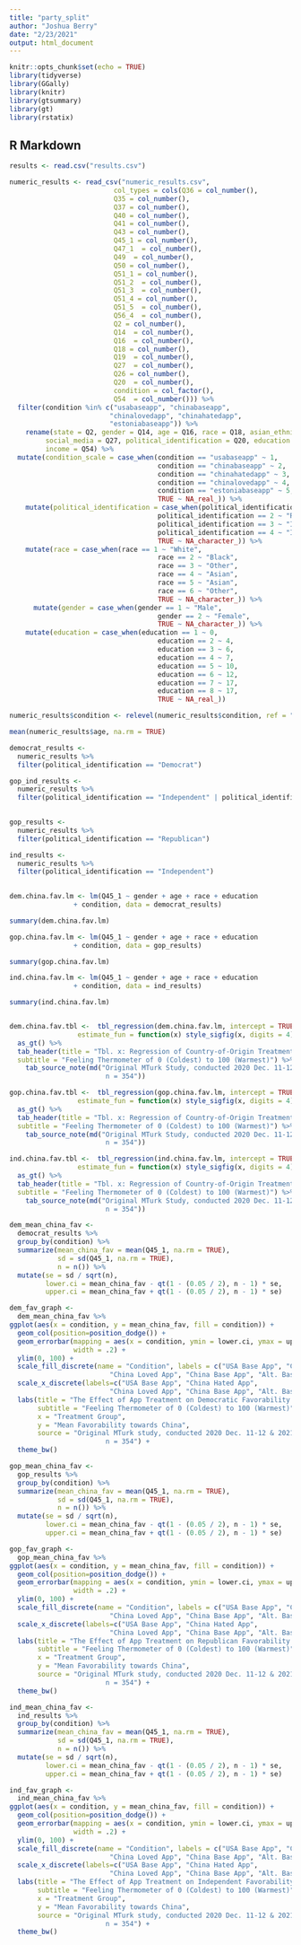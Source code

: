 ```yaml
---
title: "party_split"
author: "Joshua Berry"
date: "2/23/2021"
output: html_document
---
```


```r
knitr::opts_chunk$set(echo = TRUE)
library(tidyverse)
library(GGally)
library(knitr)
library(gtsummary)
library(gt)
library(rstatix)
```

## R Markdown

```r
results <- read.csv("results.csv")

numeric_results <- read_csv("numeric_results.csv",
                          col_types = cols(Q36 = col_number(),
                          Q35 = col_number(),
                          Q37 = col_number(),
                          Q40 = col_number(),
                          Q41 = col_number(),
                          Q43 = col_number(),
                          Q45_1 = col_number(),
                          Q47_1  = col_number(),
                          Q49  = col_number(),
                          Q50 = col_number(),
                          Q51_1 = col_number(),
                          Q51_2  = col_number(),
                          Q51_3  = col_number(),
                          Q51_4 = col_number(),
                          Q51_5  = col_number(),
                          Q56_4  = col_number(),
                          Q2 = col_number(),
                          Q14  = col_number(),
                          Q16  = col_number(),
                          Q18 = col_number(),
                          Q19  = col_number(),
                          Q27  = col_number(),
                          Q26 = col_number(),
                          Q20  = col_number(),
                          condition = col_factor(),
                          Q54  = col_number())) %>%
  filter(condition %in% c("usabaseapp", "chinabaseapp",
                         "chinalovedapp", "chinahatedapp", 
                         "estoniabaseapp")) %>%
    rename(state = Q2, gender = Q14, age = Q16, race = Q18, asian_ethnicity = Q19,
         social_media = Q27, political_identification = Q20, education = Q26,
         income = Q54) %>%
  mutate(condition_scale = case_when(condition == "usabaseapp" ~ 1,
                                     condition == "chinabaseapp" ~ 2,
                                     condition == "chinahatedapp" ~ 3,
                                     condition == "chinalovedapp" ~ 4,
                                     condition == "estoniabaseapp" ~ 5,
                                     TRUE ~ NA_real_)) %>%
    mutate(political_identification = case_when(political_identification == 1 ~ "Democrat",
                                     political_identification == 2 ~ "Republican",
                                     political_identification == 3 ~ "Independent",
                                     political_identification == 4 ~ "Independent",
                                     TRUE ~ NA_character_)) %>%
    mutate(race = case_when(race == 1 ~ "White",
                                     race == 2 ~ "Black",
                                     race == 3 ~ "Other",
                                     race == 4 ~ "Asian",
                                     race == 5 ~ "Asian",
                                     race == 6 ~ "Other",
                                     TRUE ~ NA_character_)) %>%
      mutate(gender = case_when(gender == 1 ~ "Male",
                                     gender == 2 ~ "Female",
                                     TRUE ~ NA_character_)) %>%
    mutate(education = case_when(education == 1 ~ 0,
                                     education == 2 ~ 4,
                                     education == 3 ~ 6,
                                     education == 4 ~ 7,
                                     education == 5 ~ 10,
                                     education == 6 ~ 12,
                                     education == 7 ~ 17,
                                     education == 8 ~ 17,
                                     TRUE ~ NA_real_))

numeric_results$condition <- relevel(numeric_results$condition, ref = "usabaseapp")

mean(numeric_results$age, na.rm = TRUE)

democrat_results <-
  numeric_results %>%
  filter(political_identification == "Democrat")

gop_ind_results <-
  numeric_results %>%
  filter(political_identification == "Independent" | political_identification == "Republican")
         

gop_results <-
  numeric_results %>%
  filter(political_identification == "Republican")

ind_results <-
  numeric_results %>%
  filter(political_identification == "Independent")
  

```


```r
dem.china.fav.lm <- lm(Q45_1 ~ gender + age + race + education 
                + condition, data = democrat_results)

summary(dem.china.fav.lm)

gop.china.fav.lm <- lm(Q45_1 ~ gender + age + race + education 
                + condition, data = gop_results)

summary(gop.china.fav.lm)

ind.china.fav.lm <- lm(Q45_1 ~ gender + age + race + education 
                + condition, data = ind_results)

summary(ind.china.fav.lm)


dem.china.fav.tbl <-  tbl_regression(dem.china.fav.lm, intercept = TRUE,
                 estimate_fun = function(x) style_sigfig(x, digits = 4)) %>%
  as_gt() %>%
  tab_header(title = "Tbl. x: Regression of Country-of-Origin Treatment Group Against Democratic Favorability Towards China", 
  subtitle = "Feeling Thermometer of 0 (Coldest) to 100 (Warmest)") %>%
    tab_source_note(md("Original MTurk Study, conducted 2020 Dec. 11-12 & 2021 Feb. 21,
                        n = 354"))

gop.china.fav.tbl <-  tbl_regression(gop.china.fav.lm, intercept = TRUE,
                 estimate_fun = function(x) style_sigfig(x, digits = 4)) %>%
  as_gt() %>%
  tab_header(title = "Tbl. x: Regression of Country-of-Origin Treatment Group Against Republican Favorability Towards China", 
  subtitle = "Feeling Thermometer of 0 (Coldest) to 100 (Warmest)") %>%
    tab_source_note(md("Original MTurk Study, conducted 2020 Dec. 11-12 & 2021 Feb. 21,
                        n = 354"))

ind.china.fav.tbl <-  tbl_regression(ind.china.fav.lm, intercept = TRUE,
                 estimate_fun = function(x) style_sigfig(x, digits = 4)) %>%
  as_gt() %>%
  tab_header(title = "Tbl. x: Regression of Country-of-Origin Treatment Group Against Independent Favorability Towards China", 
  subtitle = "Feeling Thermometer of 0 (Coldest) to 100 (Warmest)") %>%
    tab_source_note(md("Original MTurk Study, conducted 2020 Dec. 11-12 & 2021 Feb. 21,
                        n = 354"))

```


```r
dem_mean_china_fav <-
  democrat_results %>%
  group_by(condition) %>%
  summarize(mean_china_fav = mean(Q45_1, na.rm = TRUE),
            sd = sd(Q45_1, na.rm = TRUE),
            n = n()) %>%
  mutate(se = sd / sqrt(n),
         lower.ci = mean_china_fav - qt(1 - (0.05 / 2), n - 1) * se,
         upper.ci = mean_china_fav + qt(1 - (0.05 / 2), n - 1) * se)

dem_fav_graph <-
  dem_mean_china_fav %>%
ggplot(aes(x = condition, y = mean_china_fav, fill = condition)) +
  geom_col(position=position_dodge()) +
  geom_errorbar(mapping = aes(x = condition, ymin = lower.ci, ymax = upper.ci),
                width = .2) + 
  ylim(0, 100) +
  scale_fill_discrete(name = "Condition", labels = c("USA Base App", "China Hated App",
                         "China Loved App", "China Base App", "Alt. Base App")) +
  scale_x_discrete(labels=c("USA Base App", "China Hated App",
                         "China Loved App", "China Base App", "Alt. Base App")) +
  labs(title = "The Effect of App Treatment on Democratic Favorability Towards China",
       subtitle = "Feeling Thermometer of 0 (Coldest) to 100 (Warmest)",
       x = "Treatment Group",
       y = "Mean Favorability towards China",
       source = "Original MTurk study, conducted 2020 Dec. 11-12 & 2021 Feb. 21,
                        n = 354") +
  theme_bw()
```


```r
gop_mean_china_fav <-
  gop_results %>%
  group_by(condition) %>%
  summarize(mean_china_fav = mean(Q45_1, na.rm = TRUE),
            sd = sd(Q45_1, na.rm = TRUE),
            n = n()) %>%
  mutate(se = sd / sqrt(n),
         lower.ci = mean_china_fav - qt(1 - (0.05 / 2), n - 1) * se,
         upper.ci = mean_china_fav + qt(1 - (0.05 / 2), n - 1) * se)

gop_fav_graph <-
  gop_mean_china_fav %>%
ggplot(aes(x = condition, y = mean_china_fav, fill = condition)) +
  geom_col(position=position_dodge()) +
  geom_errorbar(mapping = aes(x = condition, ymin = lower.ci, ymax = upper.ci),
                width = .2) + 
  ylim(0, 100) +
  scale_fill_discrete(name = "Condition", labels = c("USA Base App", "China Hated App",
                         "China Loved App", "China Base App", "Alt. Base App")) +
  scale_x_discrete(labels=c("USA Base App", "China Hated App",
                         "China Loved App", "China Base App", "Alt. Base App")) +
  labs(title = "The Effect of App Treatment on Republican Favorability Towards China",
       subtitle = "Feeling Thermometer of 0 (Coldest) to 100 (Warmest)",
       x = "Treatment Group",
       y = "Mean Favorability towards China",
       source = "Original MTurk study, conducted 2020 Dec. 11-12 & 2021 Feb. 21,
                        n = 354") +
  theme_bw()
```

```r
ind_mean_china_fav <-
  ind_results %>%
  group_by(condition) %>%
  summarize(mean_china_fav = mean(Q45_1, na.rm = TRUE),
            sd = sd(Q45_1, na.rm = TRUE),
            n = n()) %>%
  mutate(se = sd / sqrt(n),
         lower.ci = mean_china_fav - qt(1 - (0.05 / 2), n - 1) * se,
         upper.ci = mean_china_fav + qt(1 - (0.05 / 2), n - 1) * se)

ind_fav_graph <-
  ind_mean_china_fav %>%
ggplot(aes(x = condition, y = mean_china_fav, fill = condition)) +
  geom_col(position=position_dodge()) +
  geom_errorbar(mapping = aes(x = condition, ymin = lower.ci, ymax = upper.ci),
                width = .2) + 
  ylim(0, 100) +
  scale_fill_discrete(name = "Condition", labels = c("USA Base App", "China Hated App",
                         "China Loved App", "China Base App", "Alt. Base App")) +
  scale_x_discrete(labels=c("USA Base App", "China Hated App",
                         "China Loved App", "China Base App", "Alt. Base App")) +
  labs(title = "The Effect of App Treatment on Independent Favorability Towards China",
       subtitle = "Feeling Thermometer of 0 (Coldest) to 100 (Warmest)",
       x = "Treatment Group",
       y = "Mean Favorability towards China",
       source = "Original MTurk study, conducted 2020 Dec. 11-12 & 2021 Feb. 21,
                        n = 354") +
  theme_bw()
```

